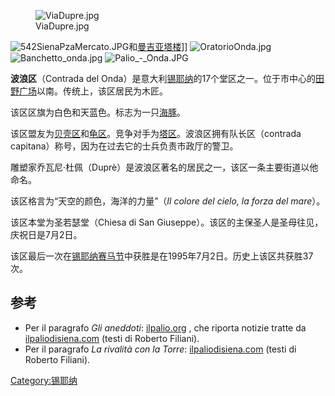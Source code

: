 [[Image:ViaDupre.jpg|thumb]]

[[Image:542SienaPzaMercato.JPG|thumb]]和[[曼吉亚塔楼|曼吉亚塔楼]]]]
[[Image:OratorioOnda.jpg|thumb]]
[[File:Banchetto_onda.jpg|thumb]]
[[Image:Palio_-_Onda.JPG|thumb]]

'''波浪区'''（Contrada del Onda）是意大利[[锡耶纳|锡耶纳]]的17个堂区之一。位于市中心的[[田野广场|田野广场]]以南。传统上，该区居民为木匠。

该区区旗为白色和天蓝色。标志为一只[[海豚|海豚]]。

该区盟友为[[贝壳区|贝壳区]]和[[龟区|龟区]]。竞争对手为[[塔区|塔区]]。波浪区拥有队长区（contrada capitana）称号，因为在过去它的士兵负责市政厅的警卫。

雕塑家乔瓦尼·杜佩（Duprè）是波浪区著名的居民之一，该区一条主要街道以他命名。

该区格言为“天空的颜色，海洋的力量”（''Il colore del cielo, la forza del mare''）。

该区本堂为圣若瑟堂（Chiesa di San Giuseppe）。该区的主保圣人是圣母往见，庆祝日是7月2日。

该区最后一次在[[锡耶纳赛马节|锡耶纳赛马节]]中获胜是在1995年7月2日。历史上该区共获胜37次。

== 参考 ==
<references />
*Per il paragrafo ''Gli aneddoti'': [http://www.ilpalio.org/aneddoti_onda04.htm ilpalio.org] {{Wayback|url=http://www.ilpalio.org/aneddoti_onda04.htm |date=20160304130449 }}, che riporta notizie tratte da [http://www.ilpaliodisiena.com ilpaliodisiena.com] (testi di Roberto Filiani).
*Per il paragrafo ''La rivalità con la Torre'': [https://web.archive.org/web/20120129134238/http://www.ilpaliodisiena.com/italia/siena/contrade/15onda.htm ilpaliodisiena.com] (testi di Roberto Filiani).

[[Category:锡耶纳|Category:锡耶纳]]